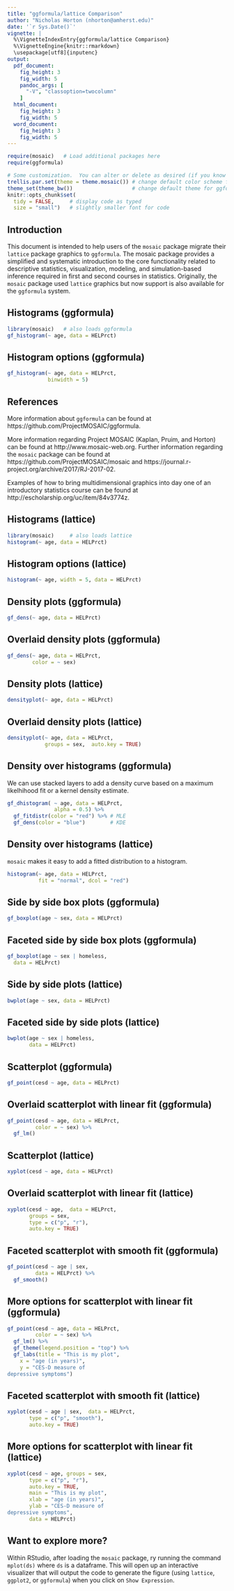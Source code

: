 ```yaml
---
title: "ggformula/lattice Comparison"
author: "Nicholas Horton (nhorton@amherst.edu)"
date: '`r Sys.Date()`'
vignette: |
  %\VignetteIndexEntry{ggformula/lattice Comparison} 
  %\VignetteEngine{knitr::rmarkdown} 
  \usepackage[utf8]{inputenc}
output: 
  pdf_document:
    fig_height: 3
    fig_width: 5
    pandoc_args: [
      "-V", "classoption=twocolumn"
    ]
  html_document:
    fig_height: 3
    fig_width: 5
  word_document:
    fig_height: 3
    fig_width: 5
---
```

```r
require(mosaic)   # Load additional packages here 
require(ggformula)

# Some customization.  You can alter or delete as desired (if you know what you are doing).
trellis.par.set(theme = theme.mosaic()) # change default color scheme for lattice
theme_set(theme_bw())                   # change default theme for ggformula
knitr::opts_chunk$set(
  tidy = FALSE,     # display code as typed
  size = "small")   # slightly smaller font for code
```

## Introduction
This document is intended to help users of the `mosaic` package migrate their `lattice` package graphics to `ggformula`.  The mosaic package provides a simplified and systematic introduction to the core functionality related to descriptive statistics, visualization, modeling, and simulation-based inference required in first and second courses in statistics.  Originally, the `mosaic` package used `lattice` graphics but now support is also available for the `ggformula` system. 

\vfill

## Histograms (ggformula)

```r
library(mosaic)   # also loads ggformula 
gf_histogram(~ age, data = HELPrct)
```

## Histogram options (ggformula)

```r
gf_histogram(~ age, data = HELPrct,
             binwidth = 5) 
```

\newpage

## References 

More information about `ggformula` can be found at https://github.com/ProjectMOSAIC/ggformula.

More information regarding Project MOSAIC (Kaplan, Pruim, and Horton) can be found at http://www.mosaic-web.org.  Further information regarding the `mosaic` package can be found at https://github.com/ProjectMOSAIC/mosaic and https://journal.r-project.org/archive/2017/RJ-2017-02.

Examples of how to bring multidimensional graphics into day one of an introductory statistics course can be found at http://escholarship.org/uc/item/84v3774z. 

\vfill

## Histograms (lattice)

```r
library(mosaic)     # also loads lattice
histogram(~ age, data = HELPrct)
```

## Histogram options (lattice)

```r
histogram(~ age, width = 5, data = HELPrct)
```




\newpage

## Density plots (ggformula)

```r
gf_dens(~ age, data = HELPrct)
```

## Overlaid density plots (ggformula)

```r
gf_dens(~ age, data = HELPrct,
        color = ~ sex)
```

\newpage

## Density plots (lattice)

```r
densityplot(~ age, data = HELPrct)
```

## Overlaid density plots (lattice)

```r
densityplot(~ age, data = HELPrct,
            groups = sex,  auto.key = TRUE)
```

\newpage

## Density over histograms (ggformula)

We can use stacked layers to add a density curve based on a 
maximum likelhihood fit or a kernel density estimate.

```r
gf_dhistogram( ~ age, data = HELPrct, 
               alpha = 0.5) %>%
  gf_fitdistr(color = "red") %>% # MLE 
  gf_dens(color = "blue")        # KDE
```


\newpage

## Density over histograms (lattice)

`mosaic` makes it easy to add a fitted distribution to a histogram.

```r
histogram(~ age, data = HELPrct, 
          fit = "normal", dcol = "red")
```

\newpage

## Side by side box plots (ggformula)

```r
gf_boxplot(age ~ sex, data = HELPrct)
```

## Faceted side by side box plots (ggformula)

```r
gf_boxplot(age ~ sex | homeless, 
  data = HELPrct)
```


\newpage

## Side by side plots (lattice)

```r
bwplot(age ~ sex, data = HELPrct)
```

## Faceted side by side plots (lattice)

```r
bwplot(age ~ sex | homeless, 
       data = HELPrct)
```

\newpage


## Scatterplot (ggformula)

```r
gf_point(cesd ~ age, data = HELPrct)
```



## Overlaid scatterplot with linear fit (ggformula)

```r
gf_point(cesd ~ age, data = HELPrct,
         color = ~ sex) %>%
  gf_lm()
``````

\newpage 

## Scatterplot (lattice)

```r
xyplot(cesd ~ age, data = HELPrct)
```

## Overlaid scatterplot with linear fit (lattice)

```r
xyplot(cesd ~ age,  data = HELPrct,
       groups = sex, 
       type = c("p", "r"), 
       auto.key = TRUE) 
```

\newpage 

## Faceted scatterplot with smooth fit (ggformula)

```r
gf_point(cesd ~ age | sex, 
         data = HELPrct) %>%
  gf_smooth()
``````



## More options for scatterplot with linear fit (ggformula)

```r
gf_point(cesd ~ age, data = HELPrct,
         color = ~ sex) %>%
  gf_lm() %>% 
  gf_theme(legend.position = "top") %>% 
  gf_labs(title = "This is my plot", 
    x = "age (in years)", 
    y = "CES-D measure of
depressive symptoms")
```


\newpage

## Faceted scatterplot with smooth fit (lattice)

```r
xyplot(cesd ~ age | sex,  data = HELPrct,
       type = c("p", "smooth"), 
       auto.key = TRUE) 
```




## More options for scatterplot with linear fit (lattice)

```r
xyplot(cesd ~ age, groups = sex, 
       type = c("p", "r"), 
       auto.key = TRUE, 
       main = "This is my plot", 
       xlab = "age (in years)", 
       ylab = "CES-D measure of
depressive symptoms",
       data = HELPrct)
```

## Want to explore more?

Within RStudio, after loading the `mosaic` package, ry running the command `mplot(ds)` where `ds` is a dataframe.  This will open up an interactive visualizer that will output the code to generate the figure (using `lattice`, `ggplot2`, or `ggformula`) when you click on `Show Expression`. 






